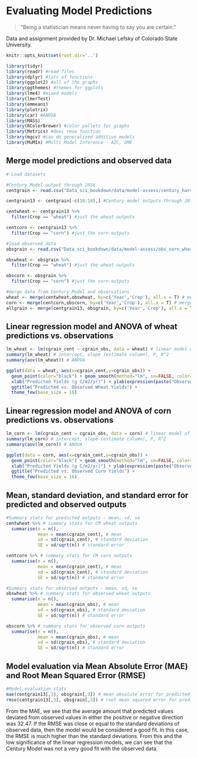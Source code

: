 # Evaluating Model Predictions

>"Being a statistician means never having to say you are certain."



Data and assignment provided by Dr. Michael Lefsky of Colorado State University.

```r

knitr::opts_knit$set(root.dir='..')

library(tidyr)
library(readr) #read files
library(dplyr) #lots of functions
library(ggplot2) #all of the graphs
library(ggthemes) #themes for ggplots
library(lme4) #mixed models
library(lmerTest)
library(emmeans)
library(plotrix)
library(car) #ANOVA
library(MASS)
library(RColorBrewer) #color pallets for graphs
library(Metrics) #does rmse function
library(mgcv) #can do generalized additive models
library(MuMIn) #Multi Model Inference - AIC, GME

```

## Merge model predictions and observed data

```r

# Load datasets

#Century Model output through 2016
centgrain <- read.csv("Data_sci_bookdown/data/model-assess/century_harvest.csv")

centgrain13 <- centgrain[-c(16:18),] #Century model outputs through 2013

centwheat <- centgrain13 %>%
  filter(Crop == "wheat") #just the wheat outputs

centcorn <- centgrain13 %>%
  filter(Crop == "corn") #just the corn outputs

#load observed data
obsgrain <- read.csv("Data_sci_bookdown/data/model-assess/obs_corn_wheat_cgrain.csv") #observed data through 2013

obswheat <- obsgrain %>%
  filter(Crop == "wheat") #just the wheat outputs

obscorn <- obsgrain %>%
  filter(Crop == "corn") #just the corn outputs

#merge data from Century Model and observations
wheat <- merge(centwheat,obswheat, by=c('Year','Crop'), all.x = T) # merge predicted and observed wheat yields
corn <- merge(centcorn,obscorn, by=c('Year','Crop'), all.x = T) # merge predicted and observed wheat yields
allgrain <- merge(centgrain13, obsgrain, by=c('Year','Crop'), all.x = T) # merge all predicted and observed

```

## Linear regression model and ANOVA of wheat predictions vs. observations

```r

lm_wheat <- lm(cgrain_cent ~ cgrain_obs, data = wheat) # linear model of predicted vs. observed wheat yields
summary(lm_wheat) # intercept, slope (estimate column), P, R^2
summary(aov(lm_wheat)) # ANOVA

ggplot(data = wheat, aes(x=cgrain_cent,y=cgrain_obs)) + 
  geom_point(color="black") + geom_smooth(method="lm", se=FALSE, color="#78917E") +
  xlab("Predicted Yields (g C/m2/yr)") + ylab(expression(paste("Observed Yields (g C/m2/yr)"))) + 
  ggtitle("Predicted vs. Observed Wheat Yields") +
  theme_few(base_size = 16)

```

## Linear regression model and ANOVA of corn predictions vs. observations

```r

lm_corn <- lm(cgrain_cent ~ cgrain_obs, data = corn) # linear model of predicted vs. observed corn yields
summary(lm_corn) # intercept, slope (estimate column), P, R^2
summary(aov(lm_corn)) # ANOVA

ggplot(data = corn, aes(x=cgrain_cent,y=cgrain_obs)) + 
  geom_point(color="black") + geom_smooth(method="lm", se=FALSE, color="#78917E") +
  xlab("Predicted Yields (g C/m2/yr)") + ylab(expression(paste("Observed Yields (g C/m2/yr)"))) + 
  ggtitle("Predicted vs. Observed Corn Yields") +
  theme_few(base_size = 16)

```

## Mean, standard deviation, and standard error for predicted and observed outputs

```r

#Summary stats for predicted outputs - mean, sd, se
centwheat %>% # summary stats for CM wheat outputs
  summarise(n = n(),
            mean = mean(cgrain_cent), # mean
            sd = sd(cgrain_cent), # standard deviation
            SE = sd/sqrt(n)) # standard error

centcorn %>% # summary stats for CM corn outputs
  summarise(n = n(),
            mean = mean(cgrain_cent), # mean
            sd = sd(cgrain_cent), # standard deviation
            SE = sd/sqrt(n)) # standard error

#Summary stats for observed outputs - mean, sd, se
obswheat %>% # summary stats for observed wheat outputs
  summarise(n = n(),
            mean = mean(cgrain_obs), # mean
            sd = sd(cgrain_obs), # standard deviation
            SE = sd/sqrt(n)) # standard error

obscorn %>% # summary stats for observed corn outputs
  summarise(n = n(),
            mean = mean(cgrain_obs), # mean
            sd = sd(cgrain_obs), # standard deviation
            SE = sd/sqrt(n)) # standard error
```

## Model evaluation via Mean Absolute Error (MAE) and Root Mean Squared Error (RMSE)

```r

#Model evaluation stats
mae(centgrain13[,3], obsgrain[,3]) # mean absolute error for predicted vs. observed yields
rmse(centgrain13[,3], obsgrain[,3]) # root mean squared error for predicted vs. observed yields

```

From the MAE, we see that the average amount that predicted values deviated from observed values in either the positive or negative direction was 32.47. If the RMSE was close or equal to the standard deviations of observed data, then the model would be considered a good fit. In this case, the RMSE is much higher than the standard deviations. From this and the low significance of the linear regression models, we can see that the Century Model was not a very good fit with the observed data.

